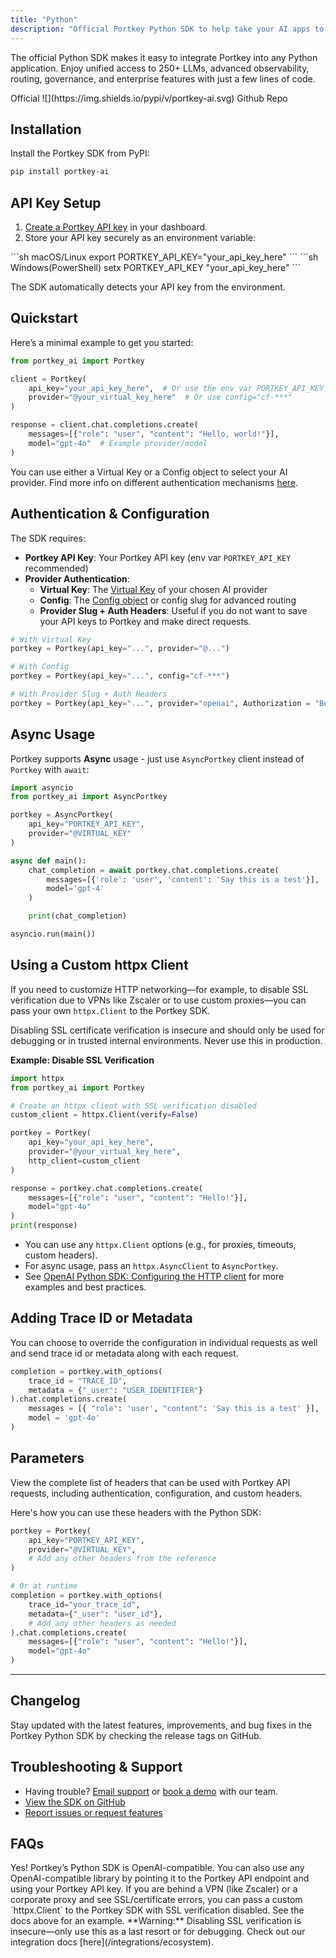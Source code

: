 ```yaml
---
title: "Python"
description: "Official Portkey Python SDK to help take your AI apps to production"
---
```


The official Python SDK makes it easy to integrate Portkey into any Python application. Enjoy unified access to 250+ LLMs, advanced observability, routing, governance, and enterprise features with just a few lines of code.


<CardGroup cols={3}>
<Card horizontal icon="badge-check">Official</Card>
<Card horizontal icon="python" href="https://pypi.org/project/portkey-ai"> ![](https://img.shields.io/pypi/v/portkey-ai.svg) </Card>
<Card horizontal icon="github" href="https://github.com/Portkey-AI/portkey-python-sdk"> Github Repo </Card>
</CardGroup>

## Installation

Install the Portkey SDK from PyPI:

```bash
pip install portkey-ai
```

## API Key Setup

1. [Create a Portkey API key](https://app.portkey.ai) in your dashboard.
2. Store your API key securely as an environment variable:

<CodeGroup>
```sh macOS/Linux
export PORTKEY_API_KEY="your_api_key_here"
```
```sh Windows(PowerShell)
setx PORTKEY_API_KEY "your_api_key_here"
```
</CodeGroup>

<Info>The SDK automatically detects your API key from the environment.</Info>

## Quickstart

Here’s a minimal example to get you started:

```python
from portkey_ai import Portkey

client = Portkey(
    api_key="your_api_key_here",  # Or use the env var PORTKEY_API_KEY
    provider="@your_virtual_key_here"  # Or use config="cf-***"
)

response = client.chat.completions.create(
    messages=[{"role": "user", "content": "Hello, world!"}],
    model="gpt-4o"  # Example provider/model
)
```

<Info> You can use either a Virtual Key or a Config object to select your AI provider. Find more info on different authentication mechanisms [here](/api-reference/inference-api/headers#provider-authentication).</Info>

## Authentication & Configuration

The SDK requires:
- **Portkey API Key**: Your Portkey API key (env var `PORTKEY_API_KEY` recommended)
- **Provider Authentication**:
  - **Virtual Key**: The [Virtual Key](/product/ai-gateway/virtual-keys#using-virtual-keys) of your chosen AI provider
  - **Config**: The [Config object](/api-reference/inference-api/config-object) or config slug for advanced routing
  - **Provider Slug + Auth Headers**: Useful if you do not want to save your API keys to Portkey and make direct requests.

```python
# With Virtual Key
portkey = Portkey(api_key="...", provider="@...")

# With Config
portkey = Portkey(api_key="...", config="cf-***")

# With Provider Slug + Auth Headers
portkey = Portkey(api_key="...", provider="openai", Authorization = "Bearer OPENAI_API_KEY")
```

## Async Usage

Portkey supports **Async** usage - just use `AsyncPortkey` client instead of `Portkey` with `await`:


```py Python
import asyncio
from portkey_ai import AsyncPortkey

portkey = AsyncPortkey(
    api_key="PORTKEY_API_KEY",
    provider="@VIRTUAL_KEY"
)

async def main():
    chat_completion = await portkey.chat.completions.create(
        messages=[{'role': 'user', 'content': 'Say this is a test'}],
        model='gpt-4'
    )

    print(chat_completion)

asyncio.run(main())
```

## Using a Custom httpx Client

If you need to customize HTTP networking—for example, to disable SSL verification due to VPNs like Zscaler or to use custom proxies—you can pass your own `httpx.Client` to the Portkey SDK.

<Warning>Disabling SSL certificate verification is insecure and should only be used for debugging or in trusted internal environments. Never use this in production.</Warning>

**Example: Disable SSL Verification**
```python
import httpx
from portkey_ai import Portkey

# Create an httpx client with SSL verification disabled
custom_client = httpx.Client(verify=False)

portkey = Portkey(
    api_key="your_api_key_here",
    provider="@your_virtual_key_here",
    http_client=custom_client
)

response = portkey.chat.completions.create(
    messages=[{"role": "user", "content": "Hello!"}],
    model="gpt-4o"
)
print(response)
```

- You can use any `httpx.Client` options (e.g., for proxies, timeouts, custom headers).
- For async usage, pass an `httpx.AsyncClient` to `AsyncPortkey`.
- See [OpenAI Python SDK: Configuring the HTTP client](https://github.com/openai/openai-python#configuring-the-http-client) for more examples and best practices.

## Adding Trace ID or Metadata

You can choose to override the configuration in individual requests as well and send trace id or metadata along with each request.

```python
completion = portkey.with_options(
    trace_id = "TRACE_ID",
    metadata = {"_user": "USER_IDENTIFIER"}
).chat.completions.create(
    messages = [{ "role": 'user', "content": 'Say this is a test' }],
    model = 'gpt-4o'
)
```

## Parameters

<Card title="List of All Headers" icon="list" href="/api-reference/inference-api/headers#list-of-all-headers">
  View the complete list of headers that can be used with Portkey API requests, including authentication, configuration, and custom headers.
</Card>

Here's how you can use these headers with the Python SDK:

```python
portkey = Portkey(
    api_key="PORTKEY_API_KEY",
    provider="@VIRTUAL_KEY",
    # Add any other headers from the reference
)

# Or at runtime
completion = portkey.with_options(
    trace_id="your_trace_id",
    metadata={"_user": "user_id"},
    # Add any other headers as needed
).chat.completions.create(
    messages=[{"role": "user", "content": "Hello!"}],
    model="gpt-4o"
)
```

---

## Changelog

<Card title="View Changelog" icon="code-branch" href="https://github.com/Portkey-AI/portkey-python-sdk/tags">
  Stay updated with the latest features, improvements, and bug fixes in the Portkey Python SDK by checking the release tags on GitHub.
</Card>


## Troubleshooting & Support

- Having trouble? [Email support](mailto:support@portkey.ai) or [book a demo](https://portkey.sh/demo-15) with our team.
- [View the SDK on GitHub](https://github.com/Portkey-AI/portkey-python-sdk)
- [Report issues or request features](https://github.com/Portkey-AI/portkey-python-sdk/issues)

## FAQs

<AccordionGroup>
<Accordion title="Can I use this SDK with OpenAI-compatible code?">
Yes! Portkey’s Python SDK is OpenAI-compatible. You can also use any OpenAI-compatible library by pointing it to the Portkey API endpoint and using your Portkey API key.
</Accordion>
<Accordion title="How do I fix CERTIFICATE_VERIFY_FAILED or SSL errors?">
If you are behind a VPN (like Zscaler) or a corporate proxy and see SSL/certificate errors, you can pass a custom `httpx.Client` to the Portkey SDK with SSL verification disabled. See the docs above for an example. **Warning:** Disabling SSL verification is insecure—only use this as a last resort or for debugging.
</Accordion>
<Accordion title="Where can I find more examples?">
Check out our integration docs [here](/integrations/ecosystem).
</Accordion>
</AccordionGroup>